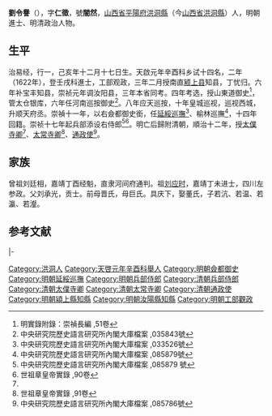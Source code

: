 '''劉令譽'''（{{bd|？||1657年|catIdx=Liu劉}}），字'''仁徵'''，號'''闇然'''，[[山西省|山西省]][[平陽府|平陽府]][[洪洞縣|洪洞縣]]（今[[山西省|山西省]][[洪洞縣|洪洞縣]]）人，明朝進士、明清政治人物。

==生平==
治易经，行一，己亥年十二月十七日生。天啟元年辛酉科乡试十四名，二年（1622年），登壬戌科進士，工部观政，三年二月授南直[[颍上县|颍上县]]知县，丁忧归。六年补宝丰知县，崇祯元年调汝阳县，三年本省同考。四年考选，授山東道御史<ref>明實錄附錄：崇禎長編 ,51卷</ref>，管太仓银库，六年任河南巡按御史<ref>中央研究院歷史語言研究所內閣大庫檔案 ,035843號</ref>。八年应天巡按，十年皇城巡视，巡视西城，升顺天府丞。崇禎十一年，以右僉都御史銜，任[[延綏巡撫|延綏巡撫]]<ref>中央研究院歷史語言研究所內閣大庫檔案 ,033526號</ref>、榆林巡撫<ref>中央研究院歷史語言研究所內閣大庫檔案 ,085879號</ref>，十四年回籍。崇祯十七年起兵部添设右侍郎<ref>中央研究院歷史語言研究所內閣大庫檔案 ,085879 號</ref><ref name="世祖章皇帝實錄 ,90卷">世祖章皇帝實錄 ,90卷</ref>。明亡后歸附清朝，順治十二年，授[[太僕寺卿|太僕寺卿]]<ref name="世祖章皇帝實錄 ,90卷"/>、[[太常寺卿|太常寺卿]]<ref>世祖章皇帝實錄 ,91卷</ref>、[[通政使|通政使]]<ref>中央研究院歷史語言研究所內閣大庫檔案 ,085786號</ref>。

==家族==
曾祖刘廷相，嘉靖丁酉经魁，直隶河间府通判。祖[[刘应时|刘应时]]，嘉靖丁未进士，四川左参政。父刘承光，贡士。前母晋氏，母巨氏。具庆下，娶董氏，子若沆、若温、若瀛、若瀣。

==参考文献==
{{reflist|3}}
{{start box}}
{{s-off}}
{{s-before|[[尹六合|尹六合]]}}
{{s-title|明朝潁上縣知縣|1623年－1624年}}
{{s-after|[[柴一真|柴一真]]}}
|-
{{s-before|[[龔一程|龔一程]]}}
{{s-title|明朝汝陽縣知縣|1628年－1632年}}
{{s-after|[[姚士恆|姚士恆]]}}
{{end box}}

{{天啓二年壬戌科殿試金榜}}

{{Authority control}}

{{DEFAULTSORT:Liu劉}}
[[Category:洪洞人|Category:洪洞人]]
[[Category:天啓元年辛酉科舉人|Category:天啓元年辛酉科舉人]]
[[Category:明朝僉都御史|Category:明朝僉都御史]]
[[Category:明朝延綏巡撫|Category:明朝延綏巡撫]]
[[Category:明朝兵部侍郎|Category:明朝兵部侍郎]]
[[Category:清朝兵部侍郎|Category:清朝兵部侍郎]]
[[Category:清朝太僕寺卿|Category:清朝太僕寺卿]]
[[Category:清朝太常寺卿|Category:清朝太常寺卿]]
[[Category:清朝通政使|Category:清朝通政使]]
[[Category:明朝潁上縣知縣|Category:明朝潁上縣知縣]]
[[Category:明朝汝陽縣知縣|Category:明朝汝陽縣知縣]]
[[Category:明朝工部觀政|Category:明朝工部觀政]]


{{明朝人物小作品}}